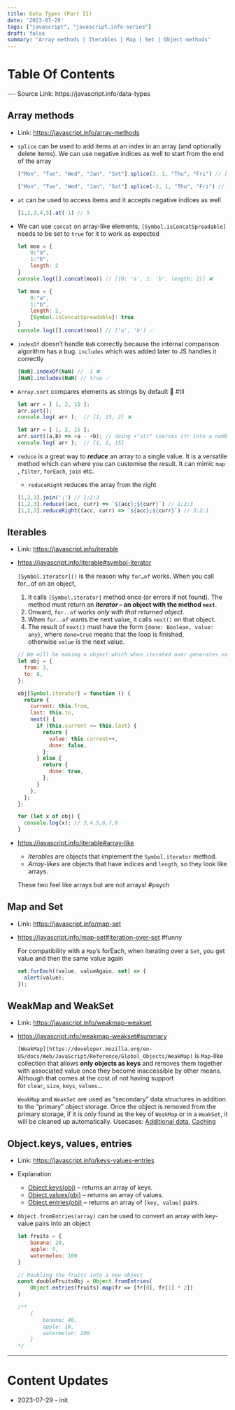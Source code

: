 ```yaml
---
title: Data Types (Part II)
date: '2023-07-29'
tags: ["javascript", "javascript.info-series"]
draft: false
summary: "Array methods | Iterables | Map | Set | Object methods"
---
```

# Table Of Contents
<TOCInline toc={props.toc} exclude="Table Of Contents"/>
---
Source Link: https://javascript.info/data-types

## Array methods

- Link: https://javascript.info/array-methods
- `splice` can be used to add items at an index in an array (and optionally delete items). We can use negative indices as well to start from the end of the array
    
    ```jsx
    ["Mon", "Tue", "Wed", "Jan", "Sat"].splice(3, 1, "Thu", "Fri") // ["Mon", "Tue", "Wed", "Thu", "Fri", "Sat"]
    
    ["Mon", "Tue", "Wed", "Jan", "Sat"].splice(-2, 1, "Thu", "Fri") // ["Mon", "Tue", "Wed", "Thu", "Fri", "Sat"]
    ```
    
- `at` can be used to access items and it accepts negative indices as well
    
    ```jsx
    [1,2,3,4,5].at(-1) // 5
    ```
    
- We can use `concat` on array-like elements, `[Symbol.isConcatSpreadable]` needs to be set to `true` for it to work as expected
    
    
    ```jsx
    let moo = {
    	0:"a",
    	1:"b",
    	length: 2
    }
    console.log([].concat(moo)) // [{0: 'a', 1: 'b', length: 2}] ❌
    ```
    
    ```jsx
    let moo = {
    	0:"a",
    	1:"b",
    	length: 2,
    	[Symbol.isConcatSpreadable]: true
    }
    console.log([].concat(moo)) // ['a', 'b'] ✅
    ```
    
- `indexOf` doesn’t handle `NaN` correctly because the internal comparison algorithm has a bug. `includes` which was added later to JS handles it correctly
    
    ```jsx
    [NaN].indexOf(NaN) // -1 ❌
    [NaN].includes(NaN) // true ✅
    ```
    
- `Array.sort` compares elements as strings by default 🤯 #til
    
    
    ```jsx
    let arr = [ 1, 2, 15 ];
    arr.sort();
    console.log( arr );  // [1, 15, 2] ❌
    ```
    
    ```jsx
    let arr = [ 1, 2, 15 ];
    arr.sort((a,b) => +a - +b); // doing +"str" coerces str into a number
    console.log( arr );  // [1, 2, 15]
    ```
    
- `reduce` is a great way to *******reduce******* an array to a single value. It is a versatile method which can where you can customise the result. It can mimic `map` , `filter`, `forEach`, `join` etc.
    - `reduceRight` reduces the array from the right
    
    ```jsx
    [1,2,3].join(';') // 1;2;3
    [1,2,3].reduce((acc, curr) => `${acc};${curr}`) // 1;2;3
    [1,2,3].reduceRight((acc, curr) => `${acc};${curr}`) // 3;2;1
    ```
    

## Iterables

- Link: https://javascript.info/iterable
- https://javascript.info/iterable#symbol-iterator
    
    `[Symbol.iterator]()` is the reason why `for…of` works. When you call for…of on an object,
    
    1. It calls `[Symbol.iterator]` method once (or errors if not found). The method must return an ***iterator* – an object with the method `next`**.
    2. Onward, `for..of` works *only with that returned object*.
    3. When `for..of` wants the next value, it calls `next()` on that object.
    4. The result of `next()` must have the form `{done: Boolean, value: any}`, where `done=true` means that the loop is finished, otherwise `value` is the next value.
    
    ```jsx
    // We will be making a object which when iterated over generates values from from to to
    let obj = {
      from: 3,
      to: 8,
    };
    
    obj[Symbol.iterator] = function () {
      return {
        current: this.from,
        last: this.to,
        next() {
          if (this.current <= this.last) {
            return {
              value: this.current++,
              done: false,
            };
          } else {
            return {
              done: true,
            };
          }
        },
      };
    };
    
    for (let x of obj) {
      console.log(x); // 3,4,5,6,7,8 
    }
    ```
    
- https://javascript.info/iterable#array-like
    - *Iterables* are objects that implement the `Symbol.iterator` method.
    - *Array-likes* are objects that have indices and `length`, so they look like arrays.
    
    These two feel like arrays but are not arrays! #psych

## Map and Set

- Link: https://javascript.info/map-set
- https://javascript.info/map-set#iteration-over-set #funny
    
    For compatibility with a `Map`’s forEach, when iterating over a `Set`, you get value and then the same value again
    
    ```jsx
    set.forEach((value, valueAgain, set) => {
      alert(value);
    });
    ```
    

## WeakMap and WeakSet

- Link: https://javascript.info/weakmap-weakset
- https://javascript.info/weakmap-weakset#summary
    
    `[WeakMap](https://developer.mozilla.org/en-US/docs/Web/JavaScript/Reference/Global_Objects/WeakMap)` is `Map`-like collection that allows **only objects as keys** and removes them together with associated value once they become inaccessible by other means. Although that comes at the cost of not having support for `clear`, `size`, `keys`, `values`… 
    
    `WeakMap` and `WeakSet` are used as “secondary” data structures in addition to the “primary” object storage. Once the object is removed from the primary storage, if it is only found as the key of `WeakMap` or in a `WeakSet`, it will be cleaned up automatically. Usecases: [Additional data](https://javascript.info/weakmap-weakset#use-case-additional-data), [Caching](https://javascript.info/weakmap-weakset#use-case-caching)
    

## Object.keys, values, entries

- Link: https://javascript.info/keys-values-entries
- Explanation
    - [Object.keys(obj)](https://developer.mozilla.org/en-US/docs/Web/JavaScript/Reference/Global_Objects/Object/keys) – returns an array of keys.
    - [Object.values(obj)](https://developer.mozilla.org/en-US/docs/Web/JavaScript/Reference/Global_Objects/Object/values) – returns an array of values.
    - [Object.entries(obj)](https://developer.mozilla.org/en-US/docs/Web/JavaScript/Reference/Global_Objects/Object/entries) – returns an array of `[key, value]` pairs.
- `Object.fromEntries(array)` can be used to convert an array with key-value pairs into an object
    
    ```jsx
    let fruits = {
        banana: 20,
        apple: 5,
        watermelon: 100
    }
    
    // Doubling the fruits into a new object
    const doubleFruitsObj = Object.fromEntries(
        Object.entries(fruits).map(fr => [fr[0], fr[1] * 2])
    )
    
    /**
    	{
    	    banana: 40,
    	    apple: 10,
    	    watermelon: 200
    	}
    */
    ```
---
# Content Updates
- 2023-07-29 - init